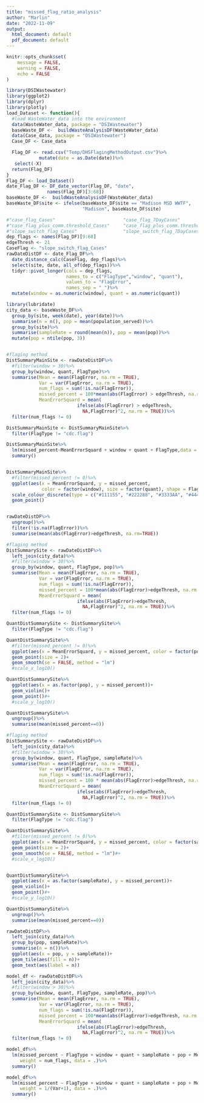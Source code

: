 ```yaml
---
title: "missed_flag_ratio_analysis"
author: "Marlin"
date: "2022-11-09"
output:
  html_document: default
  pdf_document: default
---
```


```r
knitr::opts_chunk$set(
	message = FALSE,
	warning = FALSE,
	echo = FALSE
)
```


```r
library(DSIWastewater)
library(ggplot2)
library(dplyr)
library(plotly)
load_Dataset <- function(){
  #load WasteWater_data into the environment
  data(WasteWater_data, package = "DSIWastewater")
  baseWaste_DF <-  buildWasteAnalysisDF(WasteWater_data)
  data(Case_data, package = "DSIWastewater")
  Case_DF <- Case_data

  Flag_DF <- read.csv("Temp/DHSFlagingMethodOutput.csv")%>%
            mutate(date = as.Date(date))%>%
   select(-X)
  return(Flag_DF)
}
Flag_DF <- load_Dataset()
date_Flag_DF <- DF_date_vector(Flag_DF, "date", 
               names(Flag_DF)[3:68])
baseWaste_DF <-  buildWasteAnalysisDF(WasteWater_data)
baseWaste_DF$site <- ifelse(baseWaste_DF$site == "Madison MSD WWTF",
                            "Madison", baseWaste_DF$site)
```


```r
#"case_flag_Cases"                         "case_flag_7DayCases"                    
#"case_flag_plus_comm.threshold_Cases"     "case_flag_plus_comm.threshold_7DayCases"
#"slope_switch_flag_Cases"                 "slope_switch_flag_7DayCases"
dep_flags <- names(Flag_DF)[9:68]
edgeThresh <- 21
CaseFlag <- "slope_switch_flag_Cases"
rawDateDistDF <- date_Flag_DF%>%
  date_distance_calc(CaseFlag, dep_flags)%>%
  select(site, date, all_of(dep_flags))%>%
  tidyr::pivot_longer(cols = dep_flags,
                      names_to = c("FlagType","window", "quant"),
                      values_to = "FlagError",
                      names_sep = "_")%>%
  mutate(window = as.numeric(window), quant = as.numeric(quant))

library(lubridate)
city_data <- baseWaste_DF%>%
  group_by(site, week(date), year(date))%>%
  summarise(n = n(), pop = mean(population_served))%>%
  group_by(site)%>%
  summarise(sampleRate = round(mean(n)), pop = mean(pop))%>%
  mutate(pop = ntile(pop, 3))



```

```r

#flaging method
DistSummaryMainSite <- rawDateDistDF%>%
  #filter(window > 30)%>%
  group_by(window, quant, FlagType)%>%
  summarise(Mean = mean(FlagError, na.rm = TRUE),
            Var = var(FlagError, na.rm = TRUE),
            num_flags = sum(!is.na(FlagError)),
            missed_percent = 100*mean(abs(FlagError) > edgeThresh, na.rm = TRUE),
            MeanErrorSquard = mean(
                          ifelse(abs(FlagError) > edgeThresh,
                            NA,FlagError)^2, na.rm = TRUE))%>%
  filter(num_flags != 0)

DistSummaryMainSite <- DistSummaryMainSite%>%
  filter(FlagType != "cdc.flag")

DistSummaryMainSite%>%
  lm(missed_percent~MeanErrorSquard + window + quant + FlagType,data = .)%>%
  summary()


DistSummaryMainSite%>%
  #filter(missed_percent != 0)%>%
  ggplot(aes(x = MeanErrorSquard, y = missed_percent, 
             color = factor(window), size = factor(quant), shape = FlagType))+
  scale_colour_discrete(type = c("#111155", "#222288", "#3333AA", "#4444FF"))+
  geom_point()


rawDateDistDF%>%
  ungroup()%>%
  filter(!is.na(FlagError))%>%
  summarise(mean(abs(FlagError)>edgeThresh, na.rm=TRUE))
```

```r
#flaging method
DistSummarySite <- rawDateDistDF%>%
  left_join(city_data)%>%
  #filter(window > 30)%>%
  group_by(window, quant, FlagType, pop)%>%
  summarise(Mean = mean(FlagError, na.rm = TRUE),
            Var = var(FlagError, na.rm = TRUE),
            num_flags = sum(!is.na(FlagError)),
            missed_percent = 100*mean(abs(FlagError)>edgeThresh, na.rm = TRUE),
            MeanErrorSquard = mean(
                          ifelse(abs(FlagError)>edgeThresh,
                            NA,FlagError)^2, na.rm = TRUE))%>%
  filter(num_flags != 0)

QuantDistSummarySite <- DistSummarySite%>%
  filter(FlagType != "cdc.flag")

QuantDistSummarySite%>%
  #filter(missed_percent != 0)%>%
  ggplot(aes(x = MeanErrorSquard, y = missed_percent, color = factor(pop)))+
  geom_point(size = 2)+
  geom_smooth(se = FALSE, method = "lm")
  #scale_x_log10()

QuantDistSummarySite%>%
  ggplot(aes(x = as.factor(pop), y = missed_percent))+
  geom_violin()+
  geom_point()#+
  #scale_y_log10()

QuantDistSummarySite%>%
  ungroup()%>%
  summarise(mean(missed_percent==0))
```

```r
#flaging method
DistSummarySite <- rawDateDistDF%>%
  left_join(city_data)%>%
  #filter(window > 30)%>%
  group_by(window, quant, FlagType, sampleRate)%>%
  summarise(Mean = mean(FlagError, na.rm = TRUE),
            Var = var(FlagError, na.rm = TRUE),
            num_flags = sum(!is.na(FlagError)),
            missed_percent = 100 * mean(abs(FlagError)>edgeThresh, na.rm = TRUE),
            MeanErrorSquard = mean(
                          ifelse(abs(FlagError)>edgeThresh,
                            NA,FlagError)^2, na.rm = TRUE))%>%
  filter(num_flags != 0)

QuantDistSummarySite <- DistSummarySite%>%
  filter(FlagType != "cdc.flag")

QuantDistSummarySite%>%
  #filter(missed_percent != 0)%>%
  ggplot(aes(x = MeanErrorSquard, y = missed_percent, color = factor(sampleRate)))+
  geom_point(size = 2)+
  geom_smooth(se = FALSE, method = "lm")#+
  #scale_x_log10()


QuantDistSummarySite%>%
  ggplot(aes(x = as.factor(sampleRate), y = missed_percent))+
  geom_violin()+
  geom_point()#+
  #scale_y_log10()

QuantDistSummarySite%>%
  ungroup()%>%
  summarise(mean(missed_percent==0))
```

```r
rawDateDistDF%>%
  left_join(city_data)%>%
  group_by(pop, sampleRate)%>%
  summarise(n = n())%>%
  ggplot(aes(x = pop, y = sampleRate))+
  geom_tile(aes(fill = n))+
  geom_text(aes(label = n))
```


```r

model_df <- rawDateDistDF%>%
  left_join(city_data)%>%
  #filter(window > 30)%>%
  group_by(window, quant, FlagType, sampleRate, pop)%>%
  summarise(Mean = mean(FlagError, na.rm = TRUE),
            Var = var(FlagError, na.rm = TRUE),
            num_flags = sum(!is.na(FlagError)),
            missed_percent = 100*mean(abs(FlagError)>edgeThresh, na.rm = TRUE),
            MeanErrorSquard = mean(
                          ifelse(abs(FlagError)>edgeThresh,
                            NA,FlagError)^2, na.rm = TRUE))%>%
  filter(num_flags != 0)

model_df%>%
  lm(missed_percent ~ FlagType + window + quant + sampleRate + pop + MeanErrorSquard, 
     weight = num_flags, data = .)%>%
  summary()

model_df%>%
  lm(missed_percent ~ FlagType + window + quant + sampleRate + pop + MeanErrorSquard, 
     weight = 1/(Var+1), data = .)%>%
  summary()
```